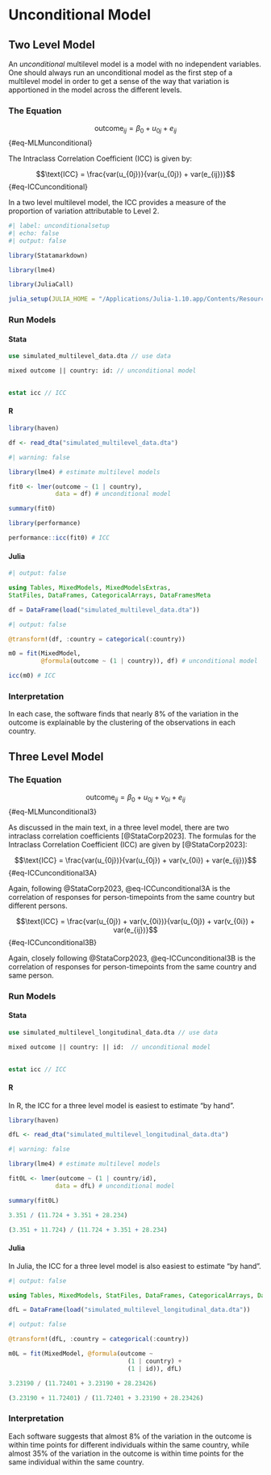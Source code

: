 # Unconditional Model

## Two Level Model

An *unconditional* multilevel model is a model with no independent variables. One should always run an unconditional model as the first step of a multilevel model in order to get a sense of the way that variation is apportioned in the model across the different levels.

### The Equation

$$\text{outcome}_{ij}= \beta_0 + u_{0j} + e_{ij}$$ {#eq-MLMunconditional}

The Intraclass Correlation Coefficient (ICC) is given by:

$$\text{ICC} = \frac{var(u_{0j})}{var(u_{0j}) + var(e_{ij})}$$ {#eq-ICCunconditional}

In a two level multilevel model, the ICC provides a measure of the proportion of variation attributable to Level 2.

```r
#| label: unconditionalsetup
#| echo: false
#| output: false

library(Statamarkdown)

library(lme4) 

library(JuliaCall)

julia_setup(JULIA_HOME = "/Applications/Julia-1.10.app/Contents/Resources/julia/bin")

```

### Run Models

::: {.panel-tabset group="language"}

#### Stata

```stata

use simulated_multilevel_data.dta // use data

```

```stata

mixed outcome || country: id: // unconditional model
  
```

```stata
  
estat icc // ICC

```

#### R

```r

library(haven)

df <- read_dta("simulated_multilevel_data.dta")

```

```r
#| warning: false

library(lme4) # estimate multilevel models

fit0 <- lmer(outcome ~ (1 | country),
             data = df) # unconditional model

summary(fit0)

```

```r

library(performance)

performance::icc(fit0) # ICC

```

#### Julia

```julia
#| output: false

using Tables, MixedModels, MixedModelsExtras, 
StatFiles, DataFrames, CategoricalArrays, DataFramesMeta

df = DataFrame(load("simulated_multilevel_data.dta"))

```

```julia
#| output: false

@transform!(df, :country = categorical(:country))

```

```julia

m0 = fit(MixedModel, 
         @formula(outcome ~ (1 | country)), df) # unconditional model

```

```julia

icc(m0) # ICC

```

:::

### Interpretation

In each case, the software finds that nearly 8% of the variation in the outcome is explainable by the clustering of the observations in each country.

## Three Level Model

### The Equation

$$\text{outcome}_{ij}= \beta_0 + u_{0j} + v_{0i} + e_{ij}$$ {#eq-MLMunconditional3}

As discussed in the main text, in a three level model, there are two intraclass correlation coefficients [@StataCorp2023]. The formulas for the Intraclass Correlation Coefficient (ICC) are given by [@StataCorp2023]:

$$\text{ICC} = \frac{var(u_{0j})}{var(u_{0j}) + var(v_{0i}) + var(e_{ij})}$$ {#eq-ICCunconditional3A}

Again, following @StataCorp2023, @eq-ICCunconditional3A is the correlation of responses for person-timepoints from the same country but different persons.

$$\text{ICC} = \frac{var(u_{0j}) + var(v_{0i})}{var(u_{0j}) + var(v_{0i}) + var(e_{ij})}$$ {#eq-ICCunconditional3B}

Again, closely following @StataCorp2023, @eq-ICCunconditional3B is the correlation of responses for person-timepoints from the same country and same person.

### Run Models

::: {.panel-tabset group="language"}

#### Stata

```stata

use simulated_multilevel_longitudinal_data.dta // use data

```

```stata

mixed outcome || country: || id:  // unconditional model
  
```

```stata
  
estat icc // ICC

```

#### R

In R, the ICC for a three level model is easiest to estimate "by hand".

```r

library(haven)

dfL <- read_dta("simulated_multilevel_longitudinal_data.dta")

```

```r
#| warning: false

library(lme4) # estimate multilevel models

fit0L <- lmer(outcome ~ (1 | country/id),
             data = dfL) # unconditional model

summary(fit0L)

```

```r

3.351 / (11.724 + 3.351 + 28.234)

(3.351 + 11.724) / (11.724 + 3.351 + 28.234)

```

#### Julia

In Julia, the ICC for a three level model is also easiest to estimate "by hand".

```julia
#| output: false

using Tables, MixedModels, StatFiles, DataFrames, CategoricalArrays, DataFramesMeta

dfL = DataFrame(load("simulated_multilevel_longitudinal_data.dta"))

```

```julia
#| output: false

@transform!(dfL, :country = categorical(:country))

```

```julia

m0L = fit(MixedModel, @formula(outcome ~ 
                                 (1 | country) + 
                                 (1 | id)), dfL)

```

```julia

3.23190 / (11.72401 + 3.23190 + 28.23426)

(3.23190 + 11.72401) / (11.72401 + 3.23190 + 28.23426)

```

:::

### Interpretation

Each software suggests that almost 8% of the variation in the outcome is within time points for different individuals within the same country, while almost 35% of the variation in the outcome is within time points for the same individual within the same country. 



